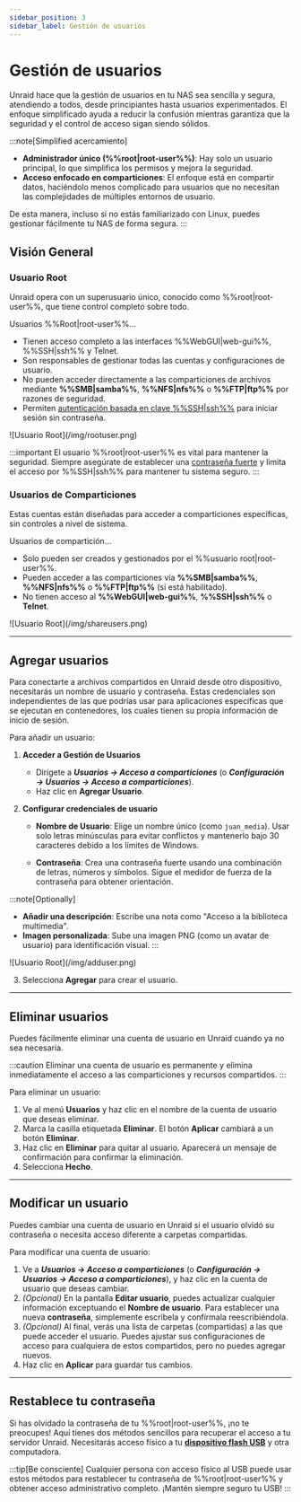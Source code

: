 ```yaml
---
sidebar_position: 3
sidebar_label: Gestión de usuarios
---
```



# Gestión de usuarios

Unraid hace que la gestión de usuarios en tu NAS sea sencilla y segura, atendiendo a todos, desde principiantes hasta usuarios experimentados. El enfoque simplificado ayuda a reducir la confusión mientras garantiza que la seguridad y el control de acceso sigan siendo sólidos.

:::note[Simplified acercamiento]

- **Administrador único (%%root|root-user%%)**: Hay solo un usuario principal, lo que simplifica los permisos y mejora la seguridad.
- **Acceso enfocado en comparticiones**: El enfoque está en compartir datos, haciéndolo menos complicado para usuarios que no necesitan las complejidades de múltiples entornos de usuario.

De esta manera, incluso si no estás familiarizado con Linux, puedes gestionar fácilmente tu NAS de forma segura.
:::

## Visión General

### Usuario Root

Unraid opera con un superusuario único, conocido como %%root|root-user%%, que tiene control completo sobre todo.

Usuarios %%Root|root-user%%...

- Tienen acceso completo a las interfaces %%WebGUI|web-gui%%, %%SSH|ssh%% y Telnet.
- Son responsables de gestionar todas las cuentas y configuraciones de usuario.
- No pueden acceder directamente a las comparticiones de archivos mediante **%%SMB|samba%%**, **%%NFS|nfs%%** o **%%FTP|ftp%%** por razones de seguridad.
- Permiten [autenticación basada en clave %%SSH|ssh%%](../../system-administration/advanced-tools/command-line-interface.mdx#accessing-the-terminal) para iniciar sesión sin contraseña.

<div style={{ margin: 'auto', maxWidth: '359px', display: 'flex', flexDirection: 'column', alignItems: 'center' }}>
  ![Usuario Root](/img/rootuser.png)
</div>

:::important
El usuario %%root|root-user%% es vital para mantener la seguridad. Siempre asegúrate de establecer una [contraseña fuerte](./security-fundamentals.mdx#set-a-strong-root-password) y limita el acceso por %%SSH|ssh%% para mantener tu sistema seguro.
:::

### Usuarios de Comparticiones

Estas cuentas están diseñadas para acceder a comparticiones específicas, sin controles a nivel de sistema.

Usuarios de compartición...

- Solo pueden ser creados y gestionados por el %%usuario root|root-user%%.
- Pueden acceder a las comparticiones vía **%%SMB|samba%%**, **%%NFS|nfs%%** o **%%FTP|ftp%%** (si está habilitado).
- No tienen acceso al **%%WebGUI|web-gui%%**, **%%SSH|ssh%%** o **Telnet**.

<div style={{ margin: 'auto', maxWidth: '359px', display: 'flex', flexDirection: 'column', alignItems: 'center' }}>
  ![Usuario Root](/img/shareusers.png)
</div>

---

## Agregar usuarios

Para conectarte a archivos compartidos en Unraid desde otro dispositivo, necesitarás un nombre de usuario y contraseña. Estas credenciales son independientes de las que podrías usar para aplicaciones específicas que se ejecutan en contenedores, los cuales tienen su propia información de inicio de sesión.

Para añadir un usuario:

1. **Acceder a Gestión de Usuarios**
   - Dirígete a ***Usuarios → Acceso a comparticiones*** (o ***Configuración → Usuarios → Acceso a comparticiones***).
   - Haz clic en **Agregar Usuario**.

2. **Configurar credenciales de usuario**
   - **Nombre de Usuario**: Elige un nombre único (como `juan_media`). Usar solo letras minúsculas para evitar conflictos y mantenerlo bajo 30 caracteres debido a los límites de Windows.

   - **Contraseña**: Crea una contraseña fuerte usando una combinación de letras, números y símbolos. Sigue el medidor de fuerza de la contraseña para obtener orientación.

:::note\[Optionally]

- **Añadir una descripción**: Escribe una nota como "Acceso a la biblioteca multimedia".
- **Imagen personalizada**: Sube una imagen PNG (como un avatar de usuario) para identificación visual.
  :::

<div style={{ margin: 'auto', maxWidth: '359px', display: 'flex', flexDirection: 'column', alignItems: 'center' }}>
  ![Usuario Root](/img/adduser.png)
</div>

3. Selecciona **Agregar** para crear el usuario.

---

## Eliminar usuarios

Puedes fácilmente eliminar una cuenta de usuario en Unraid cuando ya no sea necesaria.

:::caution
Eliminar una cuenta de usuario es permanente y elimina inmediatamente el acceso a las comparticiones y recursos compartidos.
:::

Para eliminar un usuario:

1. Ve al menú **Usuarios** y haz clic en el nombre de la cuenta de usuario que deseas eliminar.
2. Marca la casilla etiquetada **Eliminar**. El botón **Aplicar** cambiará a un botón **Eliminar**.
3. Haz clic en **Eliminar** para quitar al usuario. Aparecerá un mensaje de confirmación para confirmar la eliminación.
4. Selecciona **Hecho**.

---

## Modificar un usuario

Puedes cambiar una cuenta de usuario en Unraid si el usuario olvidó su contraseña o necesita acceso diferente a carpetas compartidas.

Para modificar una cuenta de usuario:

1. Ve a ***Usuarios → Acceso a comparticiones*** (o ***Configuración → Usuarios → Acceso a comparticiones***), y haz clic en la cuenta de usuario que deseas cambiar.
2. *(Opcional)* En la pantalla **Editar usuario**, puedes actualizar cualquier información exceptuando el **Nombre de usuario**. Para establecer una nueva **contraseña**, simplemente escríbela y confírmala reescribiéndola.
3. *(Opcional)* Al final, verás una lista de carpetas (compartidas) a las que puede acceder el usuario. Puedes ajustar sus configuraciones de acceso para cualquiera de estos compartidos, pero no puedes agregar nuevos.
4. Haz clic en **Aplicar** para guardar tus cambios.

---

## Restablece tu contraseña

Si has olvidado la contraseña de tu %%root|root-user%%, ¡no te preocupes! Aquí tienes dos métodos sencillos para recuperar el acceso a tu servidor Unraid. Necesitarás acceso físico a tu **[dispositivo flash USB](../../system-administration/maintain-and-update/changing-the-flash-device.mdx)** y otra computadora.

<Tabs>
  <TabItem value="básico" label="Básico" default>
    <ResetPasswordBasic />
  </TabItem>

  <TabItem value="avanzado" label="Avanzado">
    <ResetPasswordAdvanced />
  </TabItem>
</Tabs>

:::tip[Be consciente]
Cualquier persona con acceso físico al USB puede usar estos métodos para restablecer tu contraseña de %%root|root-user%% y obtener acceso administrativo completo. ¡Mantén siempre seguro tu USB!
:::
